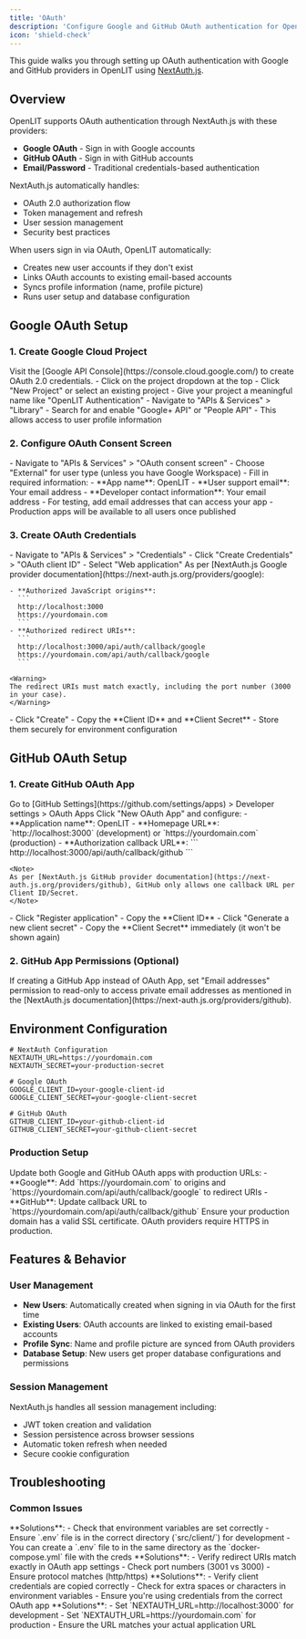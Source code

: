 ```yaml
---
title: 'OAuth'
description: 'Configure Google and GitHub OAuth authentication for OpenLIT using NextAuth.js'
icon: 'shield-check'
---
```


This guide walks you through setting up OAuth authentication with Google and GitHub providers in OpenLIT using [NextAuth.js](https://next-auth.js.org/).

## Overview

OpenLIT supports OAuth authentication through NextAuth.js with these providers:
- **Google OAuth** - Sign in with Google accounts
- **GitHub OAuth** - Sign in with GitHub accounts  
- **Email/Password** - Traditional credentials-based authentication

NextAuth.js automatically handles:
- OAuth 2.0 authorization flow
- Token management and refresh
- User session management
- Security best practices

When users sign in via OAuth, OpenLIT automatically:
- Creates new user accounts if they don't exist
- Links OAuth accounts to existing email-based accounts
- Syncs profile information (name, profile picture)
- Runs user setup and database configuration

## Google OAuth Setup

### 1. Create Google Cloud Project

<Steps>
  <Step title="Access Google API Console">
    Visit the [Google API Console](https://console.cloud.google.com/) to create OAuth 2.0 credentials.
  </Step>
  
  <Step title="Create or Select Project">
    - Click on the project dropdown at the top
    - Click "New Project" or select an existing project
    - Give your project a meaningful name like "OpenLIT Authentication"
  </Step>
  
  <Step title="Enable Required APIs">
    - Navigate to "APIs & Services" > "Library"
    - Search for and enable "Google+ API" or "People API"
    - This allows access to user profile information
  </Step>
</Steps>

### 2. Configure OAuth Consent Screen

<Steps>
  <Step title="Setup Consent Screen">
    - Navigate to "APIs & Services" > "OAuth consent screen"
    - Choose "External" for user type (unless you have Google Workspace)
    - Fill in required information:
      - **App name**: OpenLIT
      - **User support email**: Your email address
      - **Developer contact information**: Your email address
  </Step>
  
  <Step title="Add Test Users (Development)">
    - For testing, add email addresses that can access your app
    - Production apps will be available to all users once published
  </Step>
</Steps>

### 3. Create OAuth Credentials

<Steps>
  <Step title="Create Web Application Credentials">
    - Navigate to "APIs & Services" > "Credentials"
    - Click "Create Credentials" > "OAuth client ID"
    - Select "Web application"
  </Step>
  
  <Step title="Configure Redirect URIs">
    As per [NextAuth.js Google provider documentation](https://next-auth.js.org/providers/google):
    
    - **Authorized JavaScript origins**: 
      ```
      http://localhost:3000
      https://yourdomain.com
      ```
    - **Authorized redirect URIs**:
      ```
      http://localhost:3000/api/auth/callback/google
      https://yourdomain.com/api/auth/callback/google
      ```
      
    <Warning>
    The redirect URIs must match exactly, including the port number (3000 in your case).
    </Warning>
  </Step>
  
  <Step title="Save Credentials">
    - Click "Create"
    - Copy the **Client ID** and **Client Secret**
    - Store them securely for environment configuration
  </Step>
</Steps>

## GitHub OAuth Setup

### 1. Create GitHub OAuth App

<Steps>
  <Step title="Access GitHub Developer Settings">
    Go to [GitHub Settings](https://github.com/settings/apps) > Developer settings > OAuth Apps
  </Step>
  
  <Step title="Register New OAuth Application">
    Click "New OAuth App" and configure:
    - **Application name**: OpenLIT
    - **Homepage URL**: `http://localhost:3000` (development) or `https://yourdomain.com` (production)
    - **Authorization callback URL**: 
      ```
      http://localhost:3000/api/auth/callback/github
      ```
      
    <Note>
    As per [NextAuth.js GitHub provider documentation](https://next-auth.js.org/providers/github), GitHub only allows one callback URL per Client ID/Secret.
    </Note>
  </Step>
  
  <Step title="Generate Client Secret">
    - Click "Register application"
    - Copy the **Client ID**
    - Click "Generate a new client secret"
    - Copy the **Client Secret** immediately (it won't be shown again)
  </Step>
</Steps>

### 2. GitHub App Permissions (Optional)

<Note>
If creating a GitHub App instead of OAuth App, set "Email addresses" permission to read-only to access private email addresses as mentioned in the [NextAuth.js documentation](https://next-auth.js.org/providers/github).
</Note>

## Environment Configuration

```.env.production
# NextAuth Configuration
NEXTAUTH_URL=https://yourdomain.com
NEXTAUTH_SECRET=your-production-secret

# Google OAuth
GOOGLE_CLIENT_ID=your-google-client-id
GOOGLE_CLIENT_SECRET=your-google-client-secret

# GitHub OAuth
GITHUB_CLIENT_ID=your-github-client-id  
GITHUB_CLIENT_SECRET=your-github-client-secret
```

### Production Setup

<Steps>
  <Step title="Update OAuth App URLs">
    Update both Google and GitHub OAuth apps with production URLs:
    - **Google**: Add `https://yourdomain.com` to origins and `https://yourdomain.com/api/auth/callback/google` to redirect URIs
    - **GitHub**: Update callback URL to `https://yourdomain.com/api/auth/callback/github`
  </Step>
  
  <Step title="HTTPS Requirement">
    Ensure your production domain has a valid SSL certificate. OAuth providers require HTTPS in production.
  </Step>
</Steps>

## Features & Behavior

### User Management

- **New Users**: Automatically created when signing in via OAuth for the first time
- **Existing Users**: OAuth accounts are linked to existing email-based accounts
- **Profile Sync**: Name and profile picture are synced from OAuth providers
- **Database Setup**: New users get proper database configurations and permissions

### Session Management

NextAuth.js handles all session management including:
- JWT token creation and validation
- Session persistence across browser sessions
- Automatic token refresh when needed
- Secure cookie configuration

## Troubleshooting

### Common Issues

<AccordionGroup>
  <Accordion title="OAuth button not appearing">
    **Solutions**: 
    - Check that environment variables are set correctly
    - Ensure `.env` file is in the correct directory (`src/client/`) for development
    - You can create a `.env` file to in the same directory as the `docker-compose.yml` file with the creds
  </Accordion>

  <Accordion title="Redirect URI mismatch error">
    **Solutions**:
    - Verify redirect URIs match exactly in OAuth app settings
    - Check port numbers (3001 vs 3000)
    - Ensure protocol matches (http/https)
  </Accordion>

  <Accordion title="Invalid client error">
    **Solutions**:
    - Verify client credentials are copied correctly
    - Check for extra spaces or characters in environment variables
    - Ensure you're using credentials from the correct OAuth app
  </Accordion>

  <Accordion title="NEXTAUTH_URL mismatch">
    **Solutions**:
    - Set `NEXTAUTH_URL=http://localhost:3000` for development
    - Set `NEXTAUTH_URL=https://yourdomain.com` for production
    - Ensure the URL matches your actual application URL
  </Accordion>
</AccordionGroup>